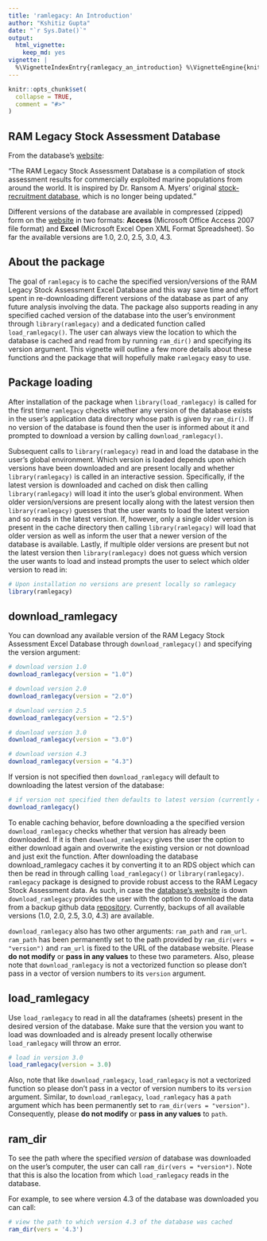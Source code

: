 ```yaml
---
title: 'ramlegacy: An Introduction'
author: "Kshitiz Gupta"
date: "`r Sys.Date()`"
output:
  html_vignette:
    keep_md: yes
vignette: |
  %\VignetteIndexEntry{ramlegacy_an_introduction} %\VignetteEngine{knitr::rmarkdown} %\VignetteEncoding{UTF-8}
---
```


```r
knitr::opts_chunk$set(
  collapse = TRUE,
  comment = "#>"
)
```
## RAM Legacy Stock Assessment Database
From the database's [website](www.ramlegacy.org):

"The RAM Legacy Stock Assessment Database is a compilation of stock assessment results for commercially exploited marine populations from around the world. It is inspired by Dr. Ransom A. Myers' original [stock-recruitment database](http://www.mathstat.dal.ca/~myers/welcome.html), which is no longer being updated."

Different versions of the database are available in compressed (zipped) form on the [website](www.ramlegacy.org) in two formats: **Access** (Microsoft Office Access 2007 file format)  and **Excel** (Microsoft Excel Open XML Format Spreadsheet). So far the available versions are 1.0, 2.0, 2.5, 3.0, 4.3.

## About the package
The goal of `ramlegacy` is to cache the specified version/versions of the RAM Legacy Stock Assessment Excel Database and this way save time and effort spent in re-downloading different
versions of the database as part of any future analysis involving the data. The package also supports reading in any specified cached version of the database into the user's environment through `library(ramlegacy)` and a dedicated function called `load_ramlegacy()`. The user can always view the location to which the database is cached and read from by running `ram_dir()` and specifying its version argument. This vignette will outline a few more details about these functions and the package that will hopefully make `ramlegacy` easy to use.

## Package loading
After installation of the package when `library(load_ramlegacy)` is called for the first time `ramlegacy` checks whether any version of the database exists in the user's application data directory whose path is given by `ram_dir()`. If no version of the database is found then the user is informed about it and prompted to download a version by calling `download_ramlegacy()`.

Subsequent calls to `library(ramlegacy)` read in and load the database in the user's global environment. Which version is loaded depends upon which versions have been downloaded and are present locally and whether `library(ramlegacy)` is called in an interactive session.
Specifically, if the latest version is downloaded and cached on disk then calling `library(ramlegacy)` will load it into the user's global environment. When older version/versions are present locally along with the latest version then `library(ramlegacy)` guesses that the user wants to load the latest version and so reads in the latest version. If, however, only a single older version is present in the cache directory then calling `library(ramlegacy)` will load that older version as well as inform the user that a newer version of the database is available. Lastly, if multiple older versions are present but not the latest version then `library(ramlegacy)` does not guess which version the user wants to load and instead prompts the user to select which older version to read in:

```r
# Upon installation no versions are present locally so ramlegacy
library(ramlegacy)
```

## download_ramlegacy
You can download any available version of the RAM Legacy Stock Assessment Excel Database through `download_ramlegacy()` and specifying the version argument:

```r
# download version 1.0
download_ramlegacy(version = "1.0")

# download version 2.0
download_ramlegacy(version = "2.0")

# download version 2.5
download_ramlegacy(version = "2.5")

# download version 3.0
download_ramlegacy(version = "3.0")

# download version 4.3
download_ramlegacy(version = "4.3")
```

If version is not specified then `download_ramlegacy` will default to downloading the
latest version of the database:

```r
# if version not specified then defaults to latest version (currently 4.3)
download_ramlegacy()
```


To enable caching behavior, before downloading a the specified version `download_ramlegacy` checks whether that version has already been downloaded. If it is then `download_ramlegacy` gives the user the option to either download again and overwrite the existing version or not download and just exit the function. After downloading the database download_ramlegacy caches it by converting it to an RDS object which can then be read in through calling `load_ramlegacy()` or `library(ramlegacy)`. `ramlegacy` package is designed to provide robust access to the RAM Legacy Stock Assessment data. As such, in case the [database's website](www.ramlegacy.org) is down `download_ramlegacy` provides the user with the option to download the data from a backup github data [repository](https://github.com/kshtzgupta1/ramlegacy-assets). Currently, backups of all available versions (1.0, 2.0, 2.5, 3.0, 4.3) are available.

`download_ramlegacy` also has two other arguments: `ram_path` and `ram_url`. `ram_path` has been permanently set to the path provided by `ram_dir(vers = "version")` and `ram_url` is fixed to the URL of the database website. Please **do not modify** or **pass in any values** to these two parameters. Also, please note that `download_ramlegacy` is not a vectorized function so please don't pass in a vector of version numbers to its `version` argument.
  
## load_ramlegacy
Use `load_ramlegacy` to read in all the dataframes (sheets) present in the desired version of the database. Make sure that the version you want to load was downloaded and is already present locally otherwise `load_ramlegacy` will throw an error.

```r
# load in version 3.0
load_ramlegacy(version = 3.0)
```

Also, note that like `download_ramlegacy`, `load_ramlegacy` is not a vectorized function so please don't pass in a vector of version numbers to its `version` argument. Similar, to `download_ramlegacy`, `load_ramlegacy` has a `path` argument which has been permanently set to `ram_dir(vers = "version")`. Consequently, please **do not modify** or **pass in any values** to `path`.
  
## ram_dir
To see the path where the specified *version* of database was downloaded on the user's computer, the user can call `ram_dir(vers = *version*)`. Note that this is also the location from which `load_ramlegacy` reads in the database. 

For example, to see where version 4.3 of the database was downloaded you can call:

```r
# view the path to which version 4.3 of the database was cached
ram_dir(vers = '4.3')
```


